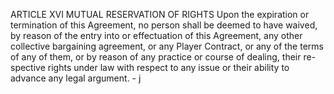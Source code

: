 ARTICLE XVI
                MUTUAL RESERVATION OF RIGHTS
            Upon the expiration or termination of this Agreement, no
    person shall be deemed to have waived, by reason of the entry into
    or effectuation of this Agreement, any other collective bargaining
    agreement, or any Player Contract, or any of the terms of any of
    them, or by reason of any practice or course of dealing, their re-
    spective rights under law with respect to any issue or their ability
    to advance any legal argument.
                                                                         - j